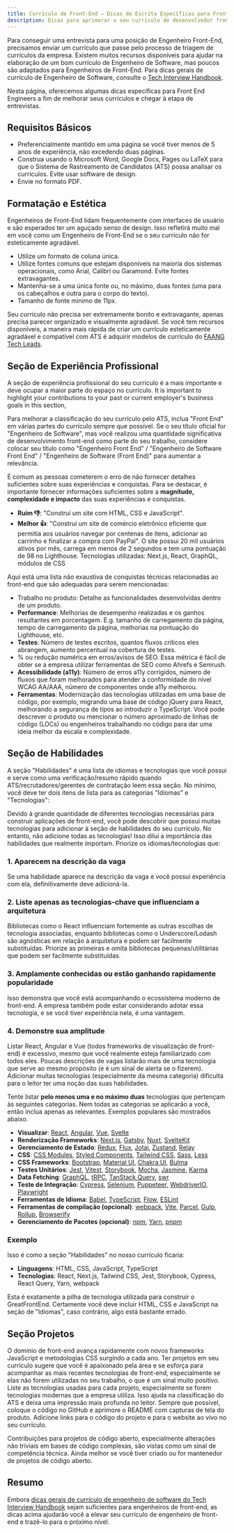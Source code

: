 ```yaml
---
title: Currículo de Front-End — Dicas de Escrita Específicas para Front-End, com Exemplos
description: Dicas para aprimorar o seu currículo de desenvolvedor front-end / desenvolvedor web para conseguir a entrevista de emprego na área de front-end.
---
```


Para conseguir uma entrevista para uma posição de Engenheiro Front-End, precisamos enviar um currículo que passe pelo processo de triagem de currículos da empresa. Existem muitos recursos disponíveis para ajudar na elaboração de um bom currículo de Engenheiro de Software, mas poucos são adaptados para Engenheiros de Front-End. Para dicas gerais de currículo de Engenheiro de Software, consulte o [Tech Interview Handbook](https://www.techinterviewhandbook.org/resume/).

Nesta página, oferecemos algumas dicas específicas para Front End Engineers a fim de melhorar seus currículos e chegar à etapa de entrevistas.

## Requisitos Básicos

-   Preferencialmente mantido em uma página se você tiver menos de 5 anos de experiência, não excedendo duas páginas.
-   Construa usando o Microsoft Word, Google Docs, Pages ou LaTeX para que o Sistema de Rastreamento de Candidatos (ATS) possa analisar os currículos. Evite usar software de design.
-   Envie no formato PDF.

## Formatação e Estética

Engenheiros de Front-End lidam frequentemente com interfaces de usuário e são esperados ter um aguçado senso de design. Isso refletirá muito mal em você como um Engenheiro de Front-End se o seu currículo não for esteticamente agradável.

-   Utilize um formato de coluna única.
-   Utilize fontes comuns que estejam disponíveis na maioria dos sistemas operacionais, como Arial, Calibri ou Garamond. Evite fontes extravagantes.
-   Mantenha-se a uma única fonte ou, no máximo, duas fontes (uma para os cabeçalhos e outra para o corpo do texto).
-   Tamanho de fonte mínimo de 11px.

Seu currículo não precisa ser extremamente bonito e extravagante, apenas precisa parecer organizado e visualmente agradável. Se você tem recursos disponíveis, a maneira mais rápida de criar um currículo esteticamente agradável e compatível com ATS é adquirir modelos de currículo do [FAANG Tech Leads](https://www.faangtechleads.com/).

## Seção de Experiência Profissional

A seção de experiência profissional do seu currículo é a mais importante e deve ocupar a maior parte do espaço no currículo. It is important to highlight your contributions to your past or current employer's business goals in this section,

Para melhorar a classificação do seu currículo pelo ATS, inclua "Front End" em várias partes do currículo sempre que possível. Se o seu título oficial for "Engenheiro de Software", mas você realizou uma quantidade significativa de desenvolvimento front-end como parte do seu trabalho, considere colocar seu título como "Engenheiro Front End" / "Engenheiro de Software Front End" / "Engenheiro de Software (Front End)" para aumentar a relevância.

É comum as pessoas cometerem o erro de não fornecer detalhes suficientes sobre suas experiências e conquistas. Para se destacar, é importante fornecer informações suficientes sobre a **magnitude, complexidade e impacto** das suas experiências e conquistas.

-   **Ruim 👎**: "Construí um site com HTML, CSS e JavaScript".
-   **Melhor 👍**: "Construí um site de comércio eletrônico eficiente que permitia aos usuários navegar por centenas de itens, adicionar ao carrinho e finalizar a compra com PayPal". O site possui 20 mil usuários ativos por mês, carrega em menos de 2 segundos e tem uma pontuação de 98 no Lighthouse. Tecnologias utilizadas: Next.js, React, GraphQL, módulos de CSS

Aqui está uma lista não exaustiva de conquistas técnicas relacionadas ao front-end que são adequadas para serem mencionadas:

-   Trabalho no produto: Detalhe as funcionalidades desenvolvidas dentro de um produto.
-   **Performance**: Melhorias de desempenho realizadas e os ganhos resultantes em porcentagem. E.g. tamanho de carregamento da página, tempo de carregamento da página, melhorias na pontuação do Lighthouse, etc.
-   **Testes**: Número de testes escritos, quantos fluxos críticos eles abrangem, aumento percentual na cobertura de testes.
-   % ou redução numérica em erros/avisos de SEO. Essa métrica é fácil de obter se a empresa utilizar ferramentas de SEO como Ahrefs e Semrush.
-   **Acessibilidade (a11y)**: Número de erros a11y corrigidos, número de fluxos que foram melhorados para atender à conformidade do nível WCAG AA/AAA, número de componentes onde a11y melhorou.
-   **Ferramentas**: Modernização das tecnologias utilizadas em uma base de código, por exemplo, migrando uma base de código jQuery para React, melhorando a segurança de tipos ao introduzir o TypeScript. Você pode descrever o produto ou mencionar o número aproximado de linhas de código (LOCs) ou engenheiros trabalhando no código para dar uma ideia melhor da escala e complexidade.

## Seção de Habilidades

A seção "Habilidades" é uma lista de idiomas e tecnologias que você possui e serve como uma verificação/resumo rápido quando ATS/recrutadores/gerentes de contratação leem essa seção. No mínimo, você deve ter dois itens de lista para as categorias "Idiomas" e "Tecnologias":

Devido à grande quantidade de diferentes tecnologias necessárias para construir aplicações de front-end, você pode descobrir que possui muitas tecnologias para adicionar à seção de habilidades do seu currículo. No entanto, não adicione todas as tecnologias! Isso dilui a importância das habilidades que realmente importam. Priorize os idiomas/tecnologias que:

### 1.  Aparecem na descrição da vaga

Se uma habilidade aparece na descrição da vaga e você possui experiência com ela, definitivamente deve adicioná-la.

### 2.  Liste apenas as tecnologias-chave que influenciam a arquitetura

Bibliotecas como o React influenciam fortemente as outras escolhas de tecnologia associadas, enquanto bibliotecas como o Underscore/Lodash são agnósticas em relação à arquitetura e podem ser facilmente substituídas. Priorize as primeiras e omita bibliotecas pequenas/utilitárias que podem ser facilmente substituídas.

### 3.  Amplamente conhecidas ou estão ganhando rapidamente popularidade

Isso demonstra que você está acompanhando o ecossistema moderno de front-end. A empresa também pode estar considerando adotar essa tecnologia, e se você tiver experiência nela, é uma vantagem.

### 4.  Demonstre sua amplitude

Listar React, Angular e Vue (todos frameworks de visualização de front-end) é excessivo, mesmo que você realmente esteja familiarizado com todos eles. Poucas descrições de vagas listarão mais de uma tecnologia que serve ao mesmo propósito (e é um sinal de alerta se o fizerem). Adicionar muitas tecnologias (especialmente da mesma categoria) dificulta para o leitor ter uma noção das suas habilidades.

Tente listar **pelo menos uma e no máximo duas** tecnologias que pertençam às seguintes categorias. Nem todas as categorias se aplicarão a você, então inclua apenas as relevantes. Exemplos populares são mostrados abaixo.

-   **Visualizar**: [React](https://reactjs.org/), [Angular](https://angular.io/), [Vue](https://vuejs.org/), [Svelte](https://svelte.dev/)
-   **Renderização Frameworks**: [Next.js](https://nextjs.org/), [Gatsby](https://www.gatsbyjs.com/), [Nuxt](https://nuxtjs.org/), [SvelteKit](https://kit.svelte.dev/)
-   **Gerenciamento de Estado**: [Redux](https://redux.js.org/), [Flux](https://facebook.github.io/flux/), [Jotai](https://jotai.org/), [Zustand](https://github.com/pmndrs/zustand), [Relay](https://relay.dev/)
-   **CSS**: [CSS Modules](https://github.com/css-modules/css-modules), [Styled Components](https://styled-components.com/), [Tailwind CSS](https://tailwindcss.com/), [Sass](https://sass-lang.com/), [Less](https://lesscss.org/)
-   **CSS Frameworks**: [Bootstrap](https://getbootstrap.com/), [Material UI](https://mui.com/), [Chakra UI](https://chakra-ui.com/), [Bulma](https://bulma.io/)
-   **Testes Unitários**: [Jest](https://jestjs.io/), [Vitest](https://vitest.dev/), [Storybook](https://storybook.js.org/), [Mocha](https://mochajs.org/), [Jasmine](https://jasmine.github.io/), [Karma](httpsformat@@7format@@8arma-runner.github.io/latest/index.html)
-   **Data Fetching**: [GraphQL](https://graphql.org/), [tRPC](https://trpc.io/), [TanStack Query](https://tanstack.com/query/v3/), [swr](https://swr.vercel.app/)
-   **Teste de Integração**: [Cypress](https://www.cypress.io/), [Selenium](https://www.selenium.dev/), [Puppeteer](https://pptr.dev/), [WebdriverIO](https://webdriver.io/), [Playwright](https://playwright.dev/)
-   **Ferramentas de Idioma**: [Babel](https://babeljs.io/), [TypeScript](https://www.typescriptlang.org/), [Flow](https://flow.org/), [ESLint](https://eslint.org/)
-   **Ferramentas de compilação (opcional)**: [webpack](https://webpack.js.org/), [Vite](https://vitejs.dev/), [Parcel](https://parceljs.org/), [Gulp](https://gulpjs.com/), [Rollup](https://rollupjs.org/), [Browserify](https://browserify.org/)
-   **Gerenciamento de Pacotes (opcional)**: [npm](https://www.npmjs.com/), [Yarn](https://yarnpkg.com/), [pnpm](https://pnpm.io/)

### Exemplo

Isso é como a seção "Habilidades" no nosso currículo ficaria:

-   **Linguagens**: HTML, CSS, JavaScript, TypeScript
-   **Tecnologias**: React, Next.js, Tailwind CSS, Jest, Storybook, Cypress, React Query, Yarn, webpack

Esta é exatamente a pilha de tecnologia utilizada para construir o GreatFrontEnd. Certamente você deve incluir HTML, CSS e JavaScript na seção de "Idiomas", caso contrário, algo está bastante errado.

## Seção Projetos

O domínio de front-end avança rapidamente com novos frameworks JavaScript e metodologias CSS surgindo a cada ano. Ter projetos em seu currículo sugere que você é apaixonado pela área e se esforça para acompanhar as mais recentes tecnologias de front-end, especialmente se elas não forem utilizadas no seu trabalho, o que é um sinal muito positivo. Liste as tecnologias usadas para cada projeto, especialmente se forem tecnologias modernas que a empresa utiliza. Isso ajuda na classificação do ATS e deixa uma impressão mais profunda no leitor. Sempre que possível, coloque o código no GitHub e aprimore o README com capturas de tela do produto. Adicione links para o código do projeto e para o website ao vivo no seu currículo.

Contribuições para projetos de código aberto, especialmente alterações não triviais em bases de código complexas, são vistas como um sinal de competência técnica. Ainda melhor se você tiver criado ou for mantenedor de projetos de código aberto.

## Resumo

Embora [dicas gerais de currículo de engenheiro de software do Tech Interview Handbook](https://www.techinterviewhandbook.org/resume/) sejam suficientes para engenheiros de front-end, as dicas acima ajudarão você a elevar seu currículo de engenheiro de front-end e trazê-lo para o próximo nível.
